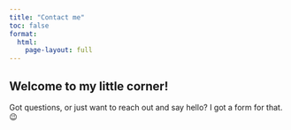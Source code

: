 ```yaml
---
title: "Contact me"
toc: false
format:
  html: 
    page-layout: full
---
```


## Welcome to my little corner!


Got questions, or just want to reach out and say hello? I got a form for that. 😉



